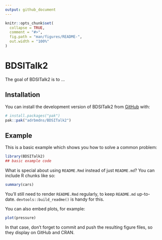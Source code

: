 ```yaml
---
output: github_document
---
```


<!-- README.md is generated from README.Rmd. Please edit that file -->

```r
knitr::opts_chunk$set(
  collapse = TRUE,
  comment = "#>",
  fig.path = "man/figures/README-",
  out.width = "100%"
)
```

# BDSITalk2

<!-- badges: start -->
<!-- badges: end -->

The goal of BDSITalk2 is to ...

## Installation

You can install the development version of BDSITalk2 from [GitHub](https://github.com/) with:

``` r
# install.packages("pak")
pak::pak("adrbmdns/BDSITalk2")
```

## Example

This is a basic example which shows you how to solve a common problem:

```r
library(BDSITalk2)
## basic example code
```

What is special about using `README.Rmd` instead of just `README.md`? You can include R chunks like so:

```r
summary(cars)
```

You'll still need to render `README.Rmd` regularly, to keep `README.md` up-to-date. `devtools::build_readme()` is handy for this.

You can also embed plots, for example:

```r
plot(pressure)
```

In that case, don't forget to commit and push the resulting figure files, so they display on GitHub and CRAN.
